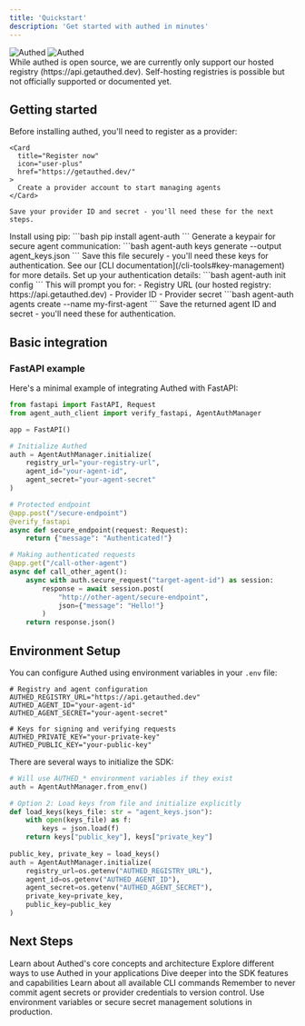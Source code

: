 ```yaml
---
title: 'Quickstart'
description: 'Get started with authed in minutes'
---
```


<div className="flex justify-center my-10">
  <img
    className="block dark:hidden w-[360px]"
    src="/logo/dark.svg"
    alt="Authed"
  />
  <img
    className="hidden dark:block w-[360px]"
    src="/logo/light.svg"
    alt="Authed"
  />
</div>

<Note>
  While authed is open source, we are currently only support our hosted registry (https://api.getauthed.dev). Self-hosting registries is possible but not officially supported or documented yet.
</Note>

## Getting started

<Steps>
  <Step title="Register as a provider">
    Before installing authed, you'll need to register as a provider:
    
    <Card
      title="Register now"
      icon="user-plus"
      href="https://getauthed.dev/"
    >
      Create a provider account to start managing agents
    </Card>
    
    Save your provider ID and secret - you'll need these for the next steps.
  </Step>

  <Step title="Install authed">
    Install using pip:
    ```bash
    pip install agent-auth
    ```
  </Step>

  <Step title="Generate keypair">
    Generate a keypair for secure agent communication:
    ```bash
    agent-auth keys generate --output agent_keys.json
    ```
    Save this file securely - you'll need these keys for authentication. See our [CLI documentation](/cli-tools#key-management) for more details.
  </Step>

  <Step title="Initialize configuration">
    Set up your authentication details:
    ```bash
    agent-auth init config
    ```
    This will prompt you for:
    - Registry URL (our hosted registry: https://api.getauthed.dev)
    - Provider ID
    - Provider secret

  </Step>

  <Step title="Create your first agent">
    ```bash
    agent-auth agents create --name my-first-agent
    ```
    Save the returned agent ID and secret - you'll need these for authentication.
  </Step>
</Steps>

## Basic integration

### FastAPI example

Here's a minimal example of integrating Authed with FastAPI:

```python
from fastapi import FastAPI, Request
from agent_auth_client import verify_fastapi, AgentAuthManager

app = FastAPI()

# Initialize Authed
auth = AgentAuthManager.initialize(
    registry_url="your-registry-url",
    agent_id="your-agent-id",
    agent_secret="your-agent-secret"
)

# Protected endpoint
@app.post("/secure-endpoint")
@verify_fastapi
async def secure_endpoint(request: Request):
    return {"message": "Authenticated!"}

# Making authenticated requests
@app.get("/call-other-agent")
async def call_other_agent():
    async with auth.secure_request("target-agent-id") as session:
        response = await session.post(
            "http://other-agent/secure-endpoint",
            json={"message": "Hello!"}
        )
    return response.json()
```

## Environment Setup

You can configure Authed using environment variables in your `.env` file:

```bash:.env
# Registry and agent configuration
AUTHED_REGISTRY_URL="https://api.getauthed.dev"
AUTHED_AGENT_ID="your-agent-id"
AUTHED_AGENT_SECRET="your-agent-secret"

# Keys for signing and verifying requests
AUTHED_PRIVATE_KEY="your-private-key"
AUTHED_PUBLIC_KEY="your-public-key"
```

There are several ways to initialize the SDK:

```python
# Will use AUTHED_* environment variables if they exist
auth = AgentAuthManager.from_env()

# Option 2: Load keys from file and initialize explicitly
def load_keys(keys_file: str = "agent_keys.json"):
    with open(keys_file) as f:
        keys = json.load(f)
    return keys["public_key"], keys["private_key"]
    
public_key, private_key = load_keys()
auth = AgentAuthManager.initialize(
    registry_url=os.getenv("AUTHED_REGISTRY_URL"),
    agent_id=os.getenv("AUTHED_AGENT_ID"),
    agent_secret=os.getenv("AUTHED_AGENT_SECRET"),
    private_key=private_key,
    public_key=public_key
)
```

## Next Steps

<CardGroup cols={2}>
  <Card
    title="Core Concepts"
    icon="book"
    href="/what-is-authed"
  >
    Learn about Authed's core concepts and architecture
  </Card>
  <Card
    title="Use Cases"
    icon="lightbulb"
    href="/capabilities"
  >
    Explore different ways to use Authed in your applications
  </Card>
  <Card
    title="SDK Guide"
    icon="code"
    href="/sdk-guide"
  >
    Dive deeper into the SDK features and capabilities
  </Card>
  <Card
    title="CLI Reference"
    icon="terminal"
    href="/cli-tools"
  >
    Learn about all available CLI commands
  </Card>
</CardGroup>

<Note>
  Remember to never commit agent secrets or provider credentials to version control.
  Use environment variables or secure secret management solutions in production.
</Note>
